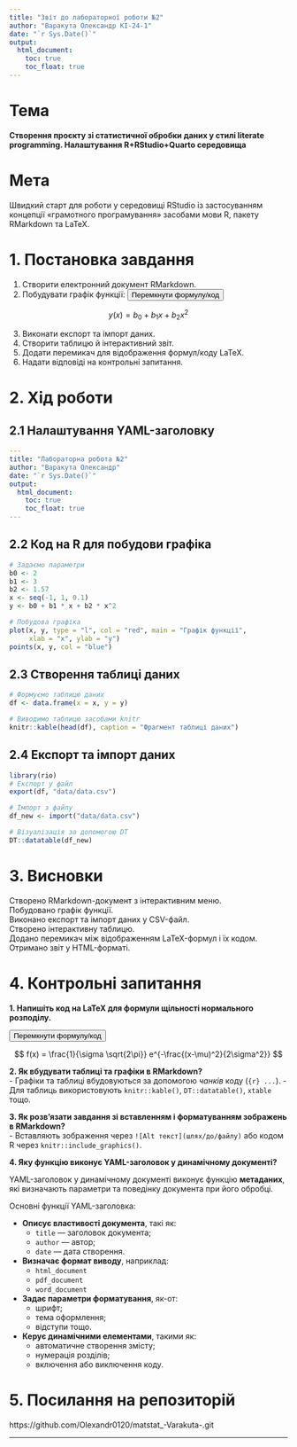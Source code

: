 ---
title: "Звіт до лабораторної роботи №2"
author: "Варакута Олександр КІ-24-1"
date: "`r Sys.Date()`"
output:
  html_document:
    toc: true
    toc_float: true
---

# Тема

**Створення проєкту зі статистичної обробки даних у стилі literate programming. Налаштування R+RStudio+Quarto середовища**

# Мета

Швидкий старт для роботи у середовищі RStudio із застосуванням концепції «грамотного програмування» засобами мови R, пакету RMarkdown та LaTeX.

# 1. Постановка завдання

1. Створити електронний документ RMarkdown.
2. Побудувати графік функції:
<button onclick="toggleFormula('formula1')">Перемкнути формулу/код</button>

<div id="formula1-formula">
$$
y(x) = b_0 + b_1x + b_2x^2
$$
</div>

<div id="formula1-code" style="display:none;">
<pre><code>
y(x) = b_0 + b_1x + b_2x^2
</code></pre>
</div>

3. Виконати експорт та імпорт даних.
4. Створити таблицю й інтерактивний звіт.
5. Додати перемикач для відображення формул/коду LaTeX.
6. Надати відповіді на контрольні запитання.

# 2. Хід роботи

## 2.1 Налаштування YAML-заголовку

```yaml
---
title: "Лабораторна робота №2"
author: "Варакута Олександр"
date: "`r Sys.Date()`"
output:
  html_document:
    toc: true
    toc_float: true
---
```

## 2.2 Код на R для побудови графіка

```{r графік, echo=TRUE, message=FALSE}
# Задаємо параметри
b0 <- 2
b1 <- 3
b2 <- 1.57
x <- seq(-1, 1, 0.1)
y <- b0 + b1 * x + b2 * x^2

# Побудова графіка
plot(x, y, type = "l", col = "red", main = "Графік функції",
     xlab = "x", ylab = "y")
points(x, y, col = "blue")
```

## 2.3 Створення таблиці даних

```{r таблиця, echo=TRUE}
# Формуємо таблицю даних
df <- data.frame(x = x, y = y)

# Виводимо таблицю засобами knitr
knitr::kable(head(df), caption = "Фрагмент таблиці даних")
```

## 2.4 Експорт та імпорт даних

```{r export-import, echo=TRUE}
library(rio)
# Експорт у файл
export(df, "data/data.csv")

# Імпорт з файлу
df_new <- import("data/data.csv")

# Візуалізація за допомогою DT
DT::datatable(df_new)
```

# 3. Висновки

Створено RMarkdown-документ з інтерактивним меню.  
Побудовано графік функції.  
Виконано експорт та імпорт даних у CSV-файл.  
Створено інтерактивну таблицю.  
Додано перемикач між відображенням LaTeX-формул і їх кодом.  
Отримано звіт у HTML-форматі.

# 4. Контрольні запитання

**1. Напишіть код на LaTeX для формули щільності нормального розподілу.**

<button onclick="toggleFormula('formula2')">Перемкнути формулу/код</button>

<div id="formula2-formula">
$$
f(x) = \frac{1}{\sigma \sqrt{2\pi}} e^{-\frac{(x-\mu)^2}{2\sigma^2}}
$$
</div>

<div id="formula2-code" style="display:none;">
<pre><code>
f(x) = \frac{1}{\sigma \sqrt{2\pi}} e^{-\frac{(x-\mu)^2}{2\sigma^2}}
</code></pre>
</div>

**2. Як вбудувати таблиці та графіки в RMarkdown?**  
- Графіки та таблиці вбудовуються за допомогою *чанків* коду (```{r} ... ```).
- Для таблиць використовують `knitr::kable()`, `DT::datatable()`, `xtable` тощо.

**3. Як розв’язати завдання зі вставленням і форматуванням зображень в RMarkdown?**  
- Вставляють зображення через `![Alt текст](шлях/до/файлу)` або кодом R через `knitr::include_graphics()`.

**4. Яку функцію виконує YAML-заголовок у динамічному документі?**

YAML-заголовок у динамічному документі виконує функцію **метаданих**, які визначають параметри та поведінку документа при його обробці.

Основні функції YAML-заголовка:

- **Описує властивості документа**, такі як:
  - `title` — заголовок документа;
  - `author` — автор;
  - `date` — дата створення.
- **Визначає формат виводу**, наприклад:
  - `html_document`
  - `pdf_document`
  - `word_document`
- **Задає параметри форматування**, як-от:
  - шрифт;
  - тема оформлення;
  - відступи тощо.
- **Керує динамічними елементами**, такими як:
  - автоматичне створення змісту;
  - нумерація розділів;
  - включення або виключення коду.

# 5. Посилання на репозиторій
https://github.com/Olexandr0120/matstat_-Varakuta-.git


<script>
function toggleFormula(id) {
  var formula = document.getElementById(id + "-formula");
  var code = document.getElementById(id + "-code");
  if (formula.style.display === "none") {
    formula.style.display = "block";
    code.style.display = "none";
  } else {
    formula.style.display = "none";
    code.style.display = "block";
  }
}
</script>
---